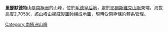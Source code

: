 {{Coord|72|03|S|3|10|E||display=title}}

'''里瑟默德特山'''是[[南極洲|南極洲]]的山峰，位於[[毛德皇后地|毛德皇后地]]，處於[[耶爾斯維克山脈|耶爾斯維克山脈]]東端，海拔高度2,705米，該山峰由[[挪威|挪威]]製圖師繪成地圖，現時受[[南極條約體系|南極條約體系]]管理。

{{Antarctica-geo-stub}}
[[Category:南極洲山峰|Category:南極洲山峰]]